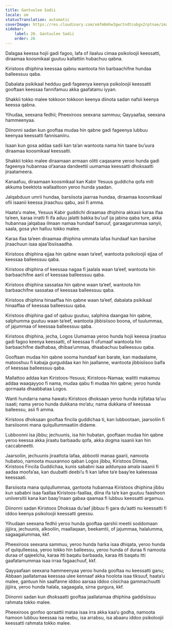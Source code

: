 ```yaml
---
title: Gantuulee Sadii
locale: om
statusTranslation: automatic
coverImage: https://res.cloudinary.com/xmfm6mhw3gwctndtcubgx2rptnae/image/upload/v1741354419/small_cover_la_gran_rebelion_28716e29d2.webp
sidebar:
    label: 26. Gantuulee Sadii
    order: 26
---
```

Dalagaa keessa hojii gadi fagoo, lafa of ilaaluu cimaa psikoloojii keessatti, diraamaa koosmikaal guutuu kallattiin hubachuu qabna.

Kiristoos dhiphina keessaa qabnu wantoota hin barbaachifne hundaa balleessuu qaba.

Dabalata psikikaal hedduu gadi fageenya keenya psikoloojii keessatti gooftaan keessaa fannifamuu akka gaafatamu iyyan.

Shakkii tokko malee tokkoon tokkoon keenya diinota sadan nafsii keenya keessa qabna.

Yihudaa, seexana fedhii; Pheexiroos seexana sammuu; Qayyaafaa, seexana hammeenyaa.

Diinonni sadan kun gooftaa mudaa hin qabne gadi fageenya lubbuu keenyaa keessatti fannisaniiru.

Isaan kun gosa addaa sadii kan ta’an wantoota nama hin taane bu’uura diraamaa koosmikaal keessatti.

Shakkii tokko malee diraamaan armaan olitti caqasame yeroo hunda gadi fageenya hubannaa ol’aanaa dandeettii uumamaa keessatti dhoksaatti jiraatameera.

Kanaafuu, diraamaan koosmikaal kan Kabir Yesuus guddicha qofa miti akkuma beektota wallaaltoon yeroo hunda yaadan.

Jalqabduun umrii hundaa, barsiisota jaarraa hundaa, diraamaa koosmikaal ofii isaanii keessa jiraachuu qabu, asii fi amma.

Haata’u malee, Yesuus Kabir guddichi diraamaa dhiphina akkasii karaa ifaa ta’een, karaa irratti fi ifa aduu jalatti bakka bu’uuf ija jabina qaba ture, akka hubannaa jalqabaa ilmaan namaa hundaaf banuuf, garaagarummaa sanyii, saala, gosa ykn halluu tokko malee.

Karaa ifaa ta’een diraamaa dhiphina ummata lafaa hundaaf kan barsiise jiraachuun isaa ajaa’ibsiisaadha.

Kiristoos dhiphina ejjaa hin qabne waan ta’eef, wantoota psikoloojii ejjaa of keessaa balleessuu qaba.

Kiristoos dhiphina of keessaa nagaa fi jaalala waan ta’eef, wantoota hin barbaachifne aarii of keessaa balleessuu qaba.

Kiristoos dhiphina sassataa hin qabne waan ta’eef, wantoota hin barbaachifne sassataa of keessaa balleessuu qaba.

Kiristoos dhiphina hinaaffaa hin qabne waan ta’eef, dabalata psikikaal hinaaffaa of keessaa balleessuu qaba.

Kiristoos dhiphina gad of qabuu guutuu, salphina daangaa hin qabne, salphumma guutuu waan ta’eef, wantoota jibbisiisoo boona, of tuulummaa, of jajummaa of keessaa balleessuu qaba.

Kiristoos dhiphina, jecha, Logos Uumamaa yeroo hunda hojii keessa jiraatuu gadi fagoo keenya keessatti, of keessaa fi ofumaaf wantoota hin barbaachifne dadhabaa, dhibaa’ummaa, dhaabachuu balleessuu qaba.

Gooftaan mudaa hin qabne sooma hundaaf kan barate, kan madaalame, matooshuu fi kabaja gurguddaa kan hin jaallanne, wantoota jibbisiisoo balfa of keessaa balleessuu qaba.

Mallattoo addaa kan Kiristoos-Yesuus; Kiristoos-Namaa; walitti makamuu addaa waaqayyoo fi nama, mudaa qabu fi mudaa hin qabne; yeroo hunda qormaata dhaabbataa Logos.

Wanti hundarra nama hawatu Kiristoos dhoksaan yeroo hunda injifataa ta’uu isaati; nama yeroo hunda dukkana mo’atu; nama dukkana of keessaa balleessu, asii fi amma.

Kiristoos dhoksaan gooftaa fincila guddichaa ti, kan lubbootaan, jaarsoliin fi barsiisonni mana qulqullummaatiin didame.

Lubboonni isa jibbu; jechuunis, isa hin hubatan, gooftaan mudaa hin qabne yeroo keessa akka jiraatu barbaadu qofa, akka dogma isaanii kan hin caccabneetti.

Jaarsoliin, jechuunis jiraattota lafaa, abbootii manaa gaarii, namoota hubatoo, namoota muuxannoo qaban Logos jibbu, Kiristoos Diimaa, Kiristoos Fincila Guddichaa, kunis sababni isaa addunyaa amala isaanii fi aadaa moofa’aa, kan duubatti deebi’u fi kan lafee ta’e baay’ee kaleessaa keessaati.

Barsiisota mana qulqullummaa, gantoota hubannaa Kiristoos dhiphina jibbu kun sababni isaa faallaa Kiristoos-faallaa, diina ifa ta’e kan guutuu faashoon uniiversitii kana kan baay’inaan gabaa qaamaa fi lubbuu keessatti argamuu.

Diinonni sadan Kiristoos Dhoksaa du’aaf jibbuu fi gara du’aatti nu keessatti fi iddoo keenya psikoloojii keessatti geessu.

Yihudaan seexana fedhii yeroo hunda gooftaa qarshii meetii soddomaan jijjiira, jechuunis, alkooliin, maallaqaan, beekamtii, of jajummaa, halalumma, sagaagalummaa, kkf.

Pheexiroos seexana sammuu, yeroo hunda harka isaa dhiqata, yeroo hunda of qulqulleessa, yeroo tokko hin balleessu, yeroo hunda of duraa fi namoota duraa of qajeelcha, karaa itti baqatu barbaada, karaa itti baqatu itti gaafatamummaa isaa irraa fagaachuuf, kkf.

Qayyaafaan seexana hammeenyaa yeroo hunda gooftaa nu keessatti ganu; Abbaan jaallatamaa keessaa ulee kennaaf akka hoolota isaa tiksuuf, haata’u malee, gantuun hin saalfanne iddoo aarsaa iddoo ciisichaa gammachuutti jijjiira, yeroo hunda halala, sagaagala, sirna gurgura, kkf.

Diinonni sadan kun dhoksaatti gooftaa jaallatamaa dhiphina gaddisiisuu rahmata tokko malee.

Pheexiroos gonfoo qoraattii mataa isaa irra akka kaa’u godha, namoota hamoon lubbuu keessaa isa reebu, isa arrabsu, isa abaaru iddoo psikoloojii keessatti rahmata tokko malee.

